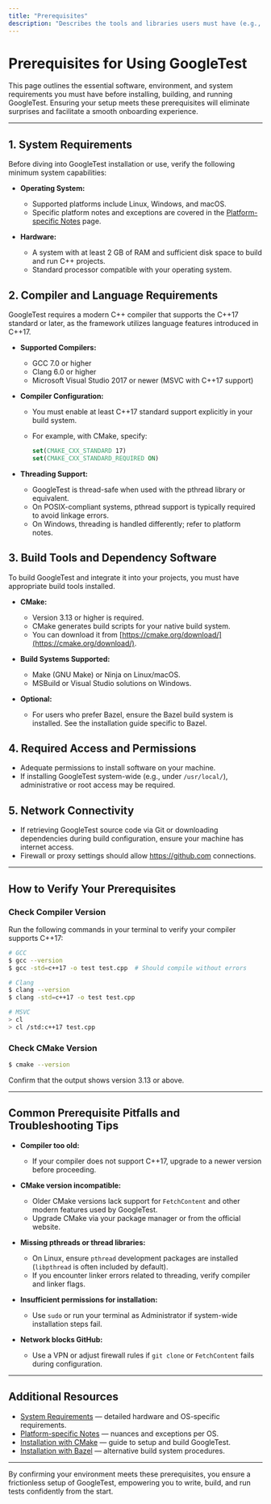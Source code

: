 ```yaml
---
title: "Prerequisites"
description: "Describes the tools and libraries users must have (e.g., C++17 compiler, CMake, Bazel). Provides actionable steps to check or install them. Reduces friction for first-time users by eliminating setup surprises."
---
```


# Prerequisites for Using GoogleTest

This page outlines the essential software, environment, and system requirements you must have before installing, building, and running GoogleTest. Ensuring your setup meets these prerequisites will eliminate surprises and facilitate a smooth onboarding experience.

---

## 1. System Requirements

Before diving into GoogleTest installation or use, verify the following minimum system capabilities:

- **Operating System:**
  - Supported platforms include Linux, Windows, and macOS.
  - Specific platform notes and exceptions are covered in the [Platform-specific Notes](../installation/platform-specific-notes.md) page.

- **Hardware:**
  - A system with at least 2 GB of RAM and sufficient disk space to build and run C++ projects.
  - Standard processor compatible with your operating system.

## 2. Compiler and Language Requirements

GoogleTest requires a modern C++ compiler that supports the C++17 standard or later, as the framework utilizes language features introduced in C++17.

- **Supported Compilers:**
  - GCC 7.0 or higher
  - Clang 6.0 or higher
  - Microsoft Visual Studio 2017 or newer (MSVC with C++17 support)
  
- **Compiler Configuration:**
  - You must enable at least C++17 standard support explicitly in your build system.
  - For example, with CMake, specify:

    ```cmake
    set(CMAKE_CXX_STANDARD 17)
    set(CMAKE_CXX_STANDARD_REQUIRED ON)
    ```

- **Threading Support:**
  - GoogleTest is thread-safe when used with the pthread library or equivalent.
  - On POSIX-compliant systems, pthread support is typically required to avoid linkage errors.
  - On Windows, threading is handled differently; refer to platform notes.

## 3. Build Tools and Dependency Software

To build GoogleTest and integrate it into your projects, you must have appropriate build tools installed.

- **CMake:**
  - Version 3.13 or higher is required.
  - CMake generates build scripts for your native build system.
  - You can download it from [https://cmake.org/download/](https://cmake.org/download/).

- **Build Systems Supported:**
  - Make (GNU Make) or Ninja on Linux/macOS.
  - MSBuild or Visual Studio solutions on Windows.

- **Optional:**
  - For users who prefer Bazel, ensure the Bazel build system is installed. See the installation guide specific to Bazel.


## 4. Required Access and Permissions

- Adequate permissions to install software on your machine.
- If installing GoogleTest system-wide (e.g., under `/usr/local/`), administrative or root access may be required.

## 5. Network Connectivity

- If retrieving GoogleTest source code via Git or downloading dependencies during build configuration, ensure your machine has internet access.
- Firewall or proxy settings should allow https://github.com connections.

---

## How to Verify Your Prerequisites

### Check Compiler Version

Run the following commands in your terminal to verify your compiler supports C++17:

```bash
# GCC
$ gcc --version
$ gcc -std=c++17 -o test test.cpp  # Should compile without errors

# Clang
$ clang --version
$ clang -std=c++17 -o test test.cpp

# MSVC
> cl
> cl /std:c++17 test.cpp
```

### Check CMake Version

```bash
$ cmake --version
```

Confirm that the output shows version 3.13 or above.

---

## Common Prerequisite Pitfalls and Troubleshooting Tips

- **Compiler too old:**
  - If your compiler does not support C++17, upgrade to a newer version before proceeding.

- **CMake version incompatible:**
  - Older CMake versions lack support for `FetchContent` and other modern features used by GoogleTest.
  - Upgrade CMake via your package manager or from the official website.

- **Missing pthreads or thread libraries:**
  - On Linux, ensure `pthread` development packages are installed (`libpthread` is often included by default).
  - If you encounter linker errors related to threading, verify compiler and linker flags.

- **Insufficient permissions for installation:**
  - Use `sudo` or run your terminal as Administrator if system-wide installation steps fail.

- **Network blocks GitHub:**
  - Use a VPN or adjust firewall rules if `git clone` or `FetchContent` fails during configuration.

---

## Additional Resources

- [System Requirements](system-requirements.md) — detailed hardware and OS-specific requirements.
- [Platform-specific Notes](platform-specific-notes.md) — nuances and exceptions per OS.
- [Installation with CMake](installation-cmake.md) — guide to setup and build GoogleTest.
- [Installation with Bazel](installation-bazel.md) — alternative build system procedures.

---

By confirming your environment meets these prerequisites, you ensure a frictionless setup of GoogleTest, empowering you to write, build, and run tests confidently from the start.